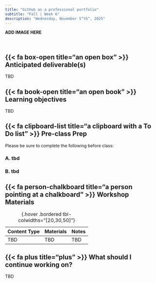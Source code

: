 ```yaml
---
title: "GitHub as a professional portfolio"
subtitle: "Fall | Week 6"
description: "Wednesday, November 5^th^, 2025"
---
```


::: {.center-text .body-text-l}
**ADD IMAGE HERE**
:::

<br>

## {{< fa box-open title="an open box" >}} Anticipated deliverable(s) {#anticipated-deliverables}

TBD

## {{< fa book-open title="an open book" >}} Learning objectives {#learning-objectives}

TBD 

## {{< fa clipboard-list title="a clipboard with a To Do list" >}} Pre-class Prep {#pre-class-prep}

Please be sure to complete the following before class:

### A. tbd
### B. tbd

## {{< fa person-chalkboard title="a person pointing at a chalkboard" >}} Workshop Materials {#workshop-materials}

| Content Type | Materials              | Notes |
|--------------|------------------------|-------|
| TBD          | TBD                    | TBD   |
: {.hover .bordered tbl-colwidths="[20,30,50]"} 

## {{< fa plus title="plus" >}} What should I continue working on? {#continue-working}

TBD